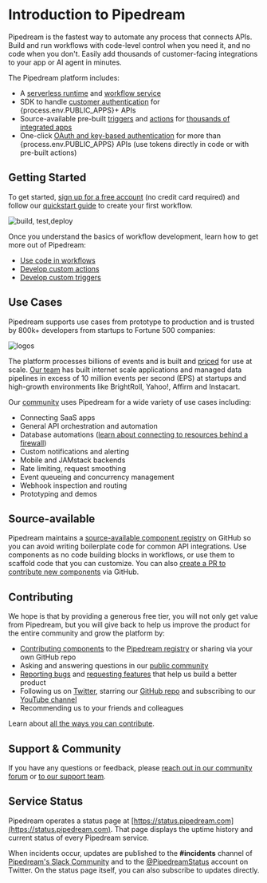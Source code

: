 
# Introduction to Pipedream

Pipedream is the fastest way to automate any process that connects APIs. Build and run workflows with code-level control when you need it, and no code when you don't. Easily add thousands of customer-facing integrations to your app or AI agent in minutes.

The Pipedream platform includes:

- A [serverless runtime](/code/) and [workflow service](/workflows/)
- SDK to handle [customer authentication](/connect/) for {process.env.PUBLIC_APPS}+ APIs
- Source-available pre-built [triggers](/workflows/steps/triggers/) and [actions](/workflows/steps/actions/) for [thousands of integrated apps](https://pipedream.com/explore/)
- One-click [OAuth and key-based authentication](/connected-accounts/) for more than {process.env.PUBLIC_APPS} APIs (use tokens directly in code or with pre-built actions)

<VideoPlayer
  src="https://www.youtube.com/embed/Y-4byg2pXL0"
  title="Introduction to Pipedream"
/>

## Getting Started

To get started, [sign up for a free account](https://pipedream.com/auth/signup) (no credit card required) and follow our [quickstart guide](/quickstart/) to create your first workflow.

![build, test,deploy](https://res.cloudinary.com/pipedreamin/image/upload/v1672810771/mjckfcgsoxs4vccutdbj.png)

Once you understand the basics of workflow development, learn how to get more out of Pipedream:

- [Use code in workflows](/code/)
- [Develop custom actions](/components/quickstart/nodejs/actions/)
- [Develop custom triggers](/components/quickstart/nodejs/sources/)

## Use Cases

Pipedream supports use cases from prototype to production and is trusted by 800k+ developers from startups to Fortune 500 companies:

![logos](https://res.cloudinary.com/pipedreamin/image/upload/v1612919944/homepage/logos_kcbviz.png)

The platform processes billions of events and is built and [priced](https://pipedream.com/pricing/) for use at scale. [Our team](https://pipedream.com/about) has built internet scale applications and managed data pipelines in excess of 10 million events per second (EPS) at startups and high-growth environments like BrightRoll, Yahoo!, Affirm and Instacart.

Our [community](https://pipedream.com/community) uses Pipedream for a wide variety of use cases including:

- Connecting SaaS apps
- General API orchestration and automation
- Database automations ([learn about connecting to resources behind a firewall](/databases))
- Custom notifications and alerting
- Mobile and JAMstack backends
- Rate limiting, request smoothing
- Event queueing and concurrency management
- Webhook inspection and routing
- Prototyping and demos

## Source-available

Pipedream maintains a [source-available component registry](https://github.com/pipedreamhq/pipedream/) on GitHub so you can avoid writing boilerplate code for common API integrations. Use components as no code building blocks in workflows, or use them to scaffold code that you can customize. You can also [create a PR to contribute new components](/apps/contributing/#contribution-process) via GitHub.

## Contributing

We hope is that by providing a generous free tier, you will not only get value from Pipedream, but you will give back to help us improve the product for the entire community and grow the platform by:

- [Contributing components](/apps/contributing/) to the [Pipedream registry](https://github.com/pipedreamhq/pipedream) or sharing via your own GitHub repo
- Asking and answering questions in our [public community](https://pipedream.com/community/)
- [Reporting bugs](https://pipedream.com/community/c/bugs/9) and [requesting features](https://github.com/PipedreamHQ/pipedream/issues/new?assignees=&labels=enhancement&template=feature_request.md&title=%5BFEATURE%5D+) that help us build a better product
- Following us on [Twitter](https://twitter.com/pipedream), starring our [GitHub repo](https://github.com/PipedreamHQ/pipedream) and subscribing to our [YouTube channel](https://www.youtube.com/c/pipedreamhq)
- Recommending us to your friends and colleagues

Learn about [all the ways you can contribute](https://pipedream.com/contributing).

## Support & Community

If you have any questions or feedback, please [reach out in our community forum](https://pipedream.com/community) or [to our support team](https://pipedream.com/support).

## Service Status

Pipedream operates a status page at [https://status.pipedream.com](https://status.pipedream.com). That page displays the uptime history and current status of every Pipedream service.

When incidents occur, updates are published to the **#incidents** channel of [Pipedream's Slack Community](https://pipedream.com/support) and to the [@PipedreamStatus](https://twitter.com/PipedreamStatus) account on Twitter. On the status page itself, you can also subscribe to updates directly.
